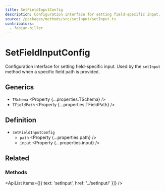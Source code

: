 ```yaml
---
title: SetFieldInputConfig
description: Configuration interface for setting field-specific input.
source: /packages/methods/src/setInput/setInput.ts
contributors:
  - fabian-hiller
---
```



# SetFieldInputConfig

Configuration interface for setting field-specific input. Used by the `setInput` method when a specific field path is provided.

## Generics

- `TSchema` <Property {...properties.TSchema} />
- `TFieldPath` <Property {...properties.TFieldPath} />

## Definition

- `SetFieldInputConfig`
  - `path` <Property {...properties.path} />
  - `input` <Property {...properties.input} />

## Related

### Methods

<ApiList items={[{ text: 'setInput', href: '../setInput/' }]} />
